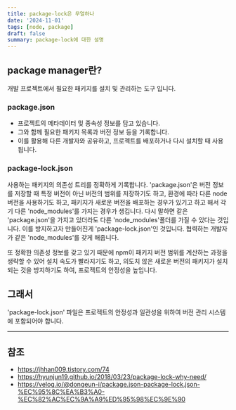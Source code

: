 ```yaml
---
title: package-lock은 무얼하나
date: '2024-11-01'
tags: [node, package]
draft: false
summary: package-lock에 대한 설명
---
```


## package manager란?

개발 프로젝트에서 필요한 패키지를 설치 및 관리하는 도구 입니다.

### package.json

- 프로젝트의 메타데이터 및 종속성 정보를 담고 있습니다.
- 그와 함께 필요한 패키지 목록과 버전 정보 등을 기록합니다.
- 이를 활용해 다른 개발자와 공유하고, 프로젝트를 배포하거나 다시 설치할 때 사용됩니다.

### package-lock.json

사용하는 패키지의 의존성 트리를 정확하게 기록합니다. 'package.json'은 버전 정보를 저장할 때 특정 버전이 아닌 버전의 범위를 저장하기도 하고, 환경에 따라 다른 node 버전을 사용하기도 하고, 패키지가 새로운 버전을 배포하는 경우가 있기고 하고 해서 각기 다른 'node_modules'를 가지는 경우가 생깁니다. 다시 말하면 같은 'package.json'을 가지고 있더라도 다른 'node_modules'폴더를 가질 수 있다는 것입니다. 이를 방지하고자 만들어진게 'package-lock.json'인 것입니다. 협력하는 개발자가 같은 'node_modules'를 갖게 해줍니다.

또 정확한 의존성 정보를 갖고 있기 때문에 npm이 패키지 버전 범위를 계산하는 과정을 생략할 수 있어 설치 속도가 빨라지기도 하고, 의도치 않은 새로운 버전의 패키지가 설치되는 것을 방지하기도 하여, 프로젝트의 안정성을 높입니다.

## 그래서

'package-lock.json' 파일은 프로젝트의 안정성과 일관성을 위하여 버전 관리 시스템에 포함되어야 합니다.

---

## 참조

- https://jhhan009.tistory.com/74
- https://hyunjun19.github.io/2018/03/23/package-lock-why-need/
- https://velog.io/@dongeun-i/package.json-package-lock.json-%EC%95%8C%EA%B3%A0-%EC%82%AC%EC%9A%A9%ED%95%98%EC%9E%90
